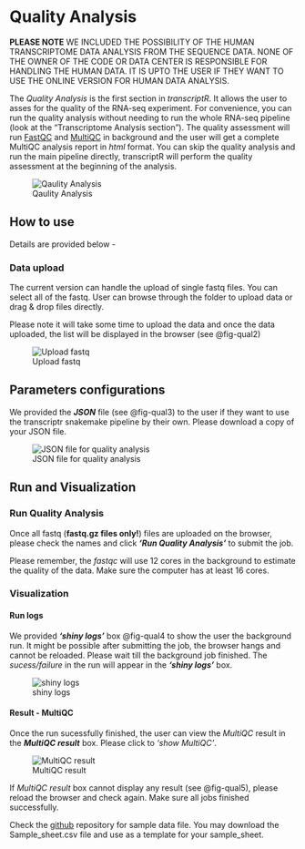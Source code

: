 # Quality Analysis {#sec-seqqual}

::: {.callout-important title="IMPORTANT" collapse=false}
**PLEASE NOTE** WE INCLUDED THE POSSIBILITY OF THE HUMAN TRANSCRIPTOME DATA ANALYSIS FROM THE SEQUENCE DATA. NONE OF THE OWNER OF THE CODE OR DATA CENTER IS RESPONSIBLE FOR HANDLING THE HUMAN DATA. IT IS UPTO THE USER IF THEY WANT TO USE THE ONLINE VERSION FOR HUMAN DATA ANALYSIS.
:::

The *Quality Analysis* is the first section in *transcriptR*. It allows the user to asses for the quality of the RNA-seq experiment. For convenience, you can run the quality analysis without needing to run the whole RNA-seq pipeline (look at the "Transcriptome Analysis section"). The quality assessment will run [FastQC](https://www.bioinformatics.babraham.ac.uk/projects/fastqc/) and [MultiQC](https://multiqc.info/) in background and the user will get a complete MultiQC analysis report in *html* format. You can skip the quality analysis and run the main pipeline directly, transcriptR will perform the quality assessment at the beginning of the analysis.

![Qaulity Analysis](_images/quality/quality1.png){#fig-qual1}

## How to use
Details are provided below -

### Data upload
The current version can handle the upload of single fastq files. You can select all of the fastq. User can browse through the folder to upload data or drag & drop files directly. 

:::{.callout-note }
Please note it will take some time to upload the data and once the data uploaded, the list will be displayed in the browser (see @fig-qual2)
:::

![Upload fastq](_images/quality/quality2.png){#fig-qual2}

## Parameters configurations

We provided the ***JSON*** file (see @fig-qual3) to the user if they want to use the transcriptr snakemake pipeline by their own. Please download a copy of your JSON file.

![JSON file for quality analysis](_images/quality/quality3.png){#fig-qual3}

## Run and Visualization

### Run Quality Analysis
Once all fastq (**fastq.gz files only!**) files are uploaded on the browser, please check the names and click ***'Run Quality Analysis'*** to submit the job.

:::{.callout-important}
Please remember, the *fastqc* will use 12 cores in the background to estimate the quality of the data. Make sure the computer has at least 16 cores.
:::

### Visualization
#### Run logs
We provided ***'shiny logs'*** box @fig-qual4 to show the user the background run. It might be possible after submitting the job, the browser hangs and cannot be reloaded. Please wait till the background job finished. The *sucess/failure* in the run will appear in the ***'shiny logs'*** box.

![shiny logs](_images/quality/quality4.png){#fig-qual4}

#### Result - MultiQC
Once the run sucessfully finished, the user can view the *MultiQC* result in the ***MultiQC result*** box. Please click to *'show MultiQC'*.

![MultiQC result](_images/quality/quality5.png){#fig-qual5}

:::{.callout-note}
If *MultiQC result* box cannot display any result (see @fig-qual5), please reload the browser and check again. Make sure all jobs finished successfully.
:::

::: {.callout-tip}
Check the [github](https://github.com/JD2112/methylr/tree/main/data) repository for sample data file. You may download the Sample_sheet.csv file and use as a template for your sample_sheet.
:::